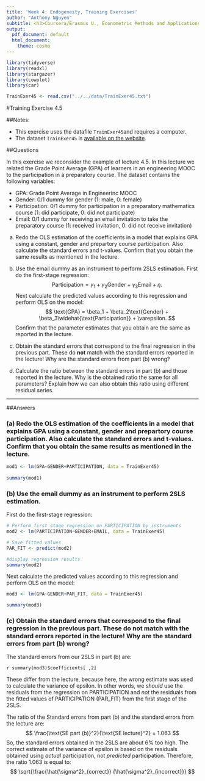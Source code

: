 ```yaml
---
title: 'Week 4: Endogeneity, Training Exercises'
author: "Anthony Nguyen"
subtitle: <h3>Coursera/Erasmus U., Econometric Methods and Applications</h3>
output:
  pdf_document: default
  html_document:
    theme: cosmo
---
```

```r
library(tidyverse)
library(readxl)
library(stargazer)
library(cowplot)
library(car)
```

```r

TrainExer45 <- read.csv("../../data/TrainExer45.txt")
```

\makeatletter
\g@addto@macro\bfseries{\boldmath}
\makeatother

#Training Exercise 4.5  

##Notes:

* This exercise uses the datafile `TrainExer45`and requires a computer.  
* The dataset `TrainExer45` is [available on the website](https://d396qusza40orc.cloudfront.net/eureconometrics-assets/Dataset%20Files%20for%20On-Demand%20Course/Exercises%20and%20datasets/Module%204/TrainExer45.txt).  
  
##Questions  
  
In this exercise we reconsider the example of lecture 4.5. In this lecture we related the Grade Point Average (GPA) of learners in an engineering MOOC to the participation in a preparatory course. The dataset contains the following variables:  
  
* GPA: Grade Point Average in Engineerinc MOOC  
* Gender: 0/1 dummy for gender (1: male, 0: female)  
* Participation: 0/1 dummy for participation in a preparatory mathematics course (1: did participate, 0: did not participate)  
* Email: 0/1 dummy for receiving an email invitation to take the preparatory course (1: received invitation, 0: did not receive invitation)  
  
(a) Redo the OLS estimation of the coefficients in a model that explains GPA using a constant, gender and prepartory course participation. Also calculate the standard errors and t-values. Confirm that you obtain the same results as mentioned in the lecture.  
  
(b) Use the email dummy as an instrument to perform 2SLS estimation. First do the first-stage regression:  
$$
\text{Participation} = \gamma_1 + \gamma_2\text{Gender} + \gamma_3\text{Email} + \eta.
$$
Next calculate the predicted values according to this regression and perform OLS on the model:  
$$
\text{GPA} = \beta_1 + \beta_2\text{Gender} + \beta_3\widehat{\text{Participation}} + \varepsilon.
$$
Confirm that the parameter estimates that you obtain are the same as reported in the lecture.  
  
(c) Obtain the standard errors that correspond to the final regression in the previous part. These do **not** match with the standard errors reported in the lecture! Why are the standard errors from part (b) wrong?  
  
(d) Calculate the ratio between the standard errors in part (b) and those reported in the lecture. Why is the obtained ratio the same for all parameters? Explain how we can also obtain this ratio using different residual series.  

***
\pagebreak  
  
##Answers
  
### (a) Redo the OLS estimation of the coefficients in a model that explains GPA using a constant, gender and prepartory course participation. Also calculate the standard errors and t-values. Confirm that you obtain the same results as mentioned in the lecture.  
  
```r

mod1 <- lm(GPA~GENDER+PARTICIPATION, data = TrainExer45)
  
summary(mod1)  
```
  
### (b) Use the email dummy as an instrument to perform 2SLS estimation.    
    
First do the first-stage regression:     
```r

# Perform first stage regression on PARTICIPATION by instruments
mod2 <- lm(PARTICIPATION~GENDER+EMAIL, data = TrainExer45)

# Save fitted values
PAR_FIT <- predict(mod2)

#display regression results
summary(mod2)
```
Next calculate the predicted values according to this regression and perform OLS on the model:  
```r

mod3 <- lm(GPA~GENDER+PAR_FIT, data = TrainExer45)

summary(mod3)  
```
  
### (c) Obtain the standard errors that correspond to the final regression in the previous part. These do **not** match with the standard errors reported in the lecture! Why are the standard errors from part (b) wrong?  
  
The standard errors from our 2SLS in part (b) are:  
  
`r summary(mod3)$coefficients[ ,2]`  
  
These differ from the lecture, because here, the wrong estimate was used to calculate the variance of epsilon.  In other words, we *should* use the residuals from the regression on PARTICIPATION and *not* the residuals from the fitted values of PARTICIPATION (PAR_FIT) from the first stage of the 2SLS.  
  
The ratio of the Standard errors from part (b) and the standard errors from the lecture are:  
$$
\frac{\text{SE part (b)}^2}{\text{SE lecture}^2} = 1.063
$$
So, the standard errors obtained in the 2SLS are about 6% too high.  The correct estimate of the variance of epsilon is based on the residuals obtained using *actual* participation, not *predicted* participation.  Therefore, the ratio 1.063 is equal to:  
$$
\sqrt{\frac{\hat{\sigma^2}_{correct}} {\hat{\sigma^2}_{incorrect}}}
$$

